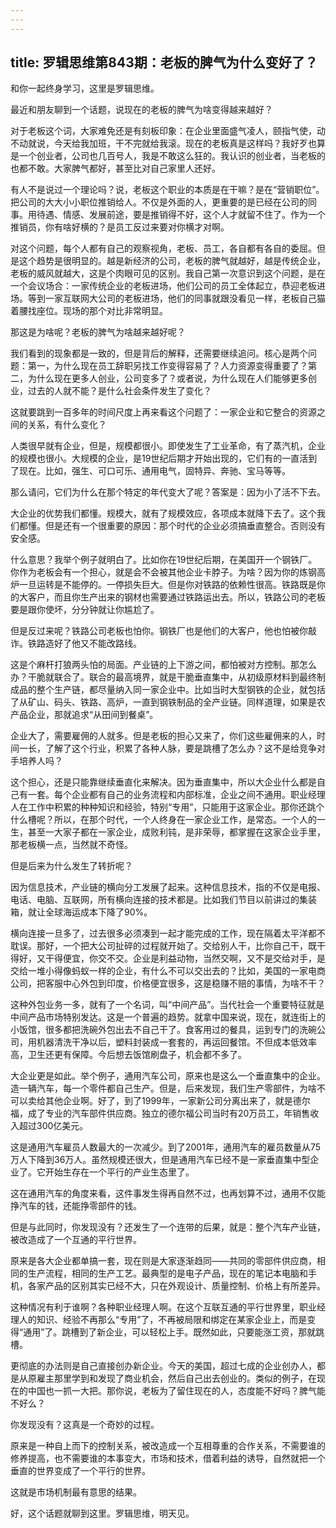 ```yaml
---
---
---
```

title: 罗辑思维第843期：老板的脾气为什么变好了？
---

和你一起终身学习，这里是罗辑思维。

最近和朋友聊到一个话题，说现在的老板的脾气为啥变得越来越好？

对于老板这个词，大家难免还是有刻板印象：在企业里面盛气凌人，颐指气使，动不动就说，今天给我加班，干不完就给我滚。现在的老板真是这样吗？我好歹也算是一个创业者，公司也几百号人，我是不敢这么狂的。我认识的创业者，当老板的也都不敢。大家脾气都好，甚至比对自己家里人还好。

有人不是说过一个理论吗？说，老板这个职业的本质是在干嘛？是在“营销职位”。把公司的大大小小职位推销给人。不仅是外面的人，更重要的是已经在公司的同事。用待遇、情感、发展前途，要是推销得不好，这个人才就留不住了。作为一个推销员，你有啥好横的？是员工反过来要对你横才对啊。

对这个问题，每个人都有自己的观察视角，老板、员工，各自都有各自的委屈。但是这个趋势是很明显的。越是新经济的公司，老板的脾气就越好，越是传统企业，老板的威风就越大，这是个肉眼可见的区别。我自己第一次意识到这个问题，是在一个会议场合：一家传统企业的老板进场，他们公司的员工全体起立，恭迎老板进场。等到一家互联网大公司的老板进场，他们的同事就跟没看见一样，老板自己猫着腰找座位。现场的那个对比非常明显。

那这是为啥呢？老板的脾气为啥越来越好呢？

我们看到的现象都是一致的，但是背后的解释，还需要继续追问。核心是两个问题：第一，为什么现在员工辞职另找工作变得容易了？人力资源变得重要了？第二，为什么现在更多人创业，公司变多了？或者说，为什么现在人们能够更多创业，过去的人就不能？是什么社会条件发生了变化？

这就要跳到一百多年的时间尺度上再来看这个问题了：一家企业和它整合的资源之间的关系，有什么变化？

人类很早就有企业，但是，规模都很小。即使发生了工业革命，有了蒸汽机，企业的规模也很小。大规模的企业，是19世纪后期才开始出现的，它们有的一直活到了现在。比如，强生、可口可乐、通用电气，固特异、奔驰、宝马等等。

那么请问，它们为什么在那个特定的年代变大了呢？答案是：因为小了活不下去。

大企业的优势我们都懂。规模大，就有了规模效应，各项成本就降下去了。这个我们都懂。但是还有一个很重要的原因：那个时代的企业必须搞垂直整合。否则没有安全感。

什么意思？我举个例子就明白了。比如你在19世纪后期，在美国开一个钢铁厂。你作为老板会有一个担心，就是会不会被其他企业卡脖子。为啥？因为你的炼钢高炉一旦运转是不能停的。一停损失巨大。但是你对铁路的依赖性很高。铁路既是你的大客户，而且你生产出来的钢材也需要通过铁路运出去。所以，铁路公司的老板要是跟你使坏，分分钟就让你尴尬了。

但是反过来呢？铁路公司老板也怕你。钢铁厂也是他们的大客户，他也怕被你敲诈。铁路造好了他又不能改路线。

这是个麻杆打狼两头怕的局面。产业链的上下游之间，都怕被对方控制。那怎么办？干脆就联合了。联合的最高境界，就是干脆垂直集中，从初级原材料到最终制成品的整个生产链，都尽量纳入同一家企业中。比如当时大型钢铁的企业，就包括了从矿山、码头、铁路、高炉，一直到钢铁制品的全产业链。同样道理，如果是农产品企业，那就追求“从田间到餐桌”。

企业大了，需要雇佣的人就多。但是老板的担心又来了，你们这些雇佣来的人，时间一长，了解了这个行业，积累了各种人脉，要是跳槽了怎么办？这不是给竞争对手培养人吗？

这个担心，还是只能靠继续垂直化来解决。因为垂直集中，所以大企业什么都是自己有一套。每个企业都有自己的业务流程和内部标准，企业之间不通用。职业经理人在工作中积累的种种知识和经验，特别“专用”，只能用于这家企业。那你还跳个什么槽呢？所以，在那个时代，一个人终身在一家企业工作，是常态。一个人的一生，甚至一大家子都在一家企业，成败利钝，是非荣辱，都掌握在这家企业手里，那老板横一点，当然就不奇怪。

但是后来为什么发生了转折呢？

因为信息技术，产业链的横向分工发展了起来。这种信息技术，指的不仅是电报、电话、电脑、互联网，所有横向连接的技术都是。比如我们节目以前讲过的集装箱，就让全球海运成本下降了90%。

横向连接一旦多了，过去很多必须凑到一起才能完成的工作，现在隔着太平洋都不耽误。那好，一个把大公司扯碎的过程就开始了。交给别人干，比你自己干，既干得好，又干得便宜，你交不交。企业是利益动物，当然交啊，又不是交给对手，是交给一堆小得像蚂蚁一样的企业，有什么不可以交出去的？比如，美国的一家电商公司，把客服中心外包到印度，价格便宜很多，这是稳赚不赔的事情，为啥不干？

这种外包业务一多，就有了一个名词，叫“中间产品”。当代社会一个重要特征就是中间产品市场特别发达。这是一个普遍的趋势。就拿中国来说，现在，就连街上的小饭馆，很多都把洗碗外包出去不自己干了。食客用过的餐具，运到专门的洗碗公司，用机器清洗干净以后，塑料封装成一套套的，再运回餐馆。不但成本低效率高，卫生还更有保障。今后想去饭馆刷盘子，机会都不多了。

大企业更是如此。举个例子，通用汽车公司，原来也是这么一个垂直集中的企业。造一辆汽车，每一个零件都自己生产。但是，后来发现，我们生产零部件，为啥不可以卖给其他企业啊。好了，到了1999年，一家新公司分离出来了，就是德尔福，成了专业的汽车部件供应商。独立的德尔福公司当时有20万员工，年销售收入超过300亿美元。

这是通用汽车雇员人数最大的一次减少。到了2001年，通用汽车的雇员数量从75万人下降到36万人。虽然规模还很大，但是通用汽车已经不是一家垂直集中型企业了。它开始生存在一个平行的产业生态里了。

这在通用汽车的角度来看，这件事发生得再自然不过，也再划算不过，通用不仅能挣汽车的钱，还能挣零部件的钱。

但是与此同时，你发现没有？还发生了一个连带的后果，就是：整个汽车产业链，被改造成了一个互通的平行世界。

原来是各大企业都单搞一套，现在则是大家逐渐趋同——共同的零部件供应商，相同的生产流程，相同的生产工艺。最典型的是电子产品，现在的笔记本电脑和手机，各家产品的区别其实已经不大，只在外观设计、质量控制、价格上有所差异。

这种情况有利于谁啊？各种职业经理人啊。在这个互联互通的平行世界里，职业经理人的知识、经验不再那么“专用”了，不再被局限和绑定在某家企业上，而是变得“通用”了。跳槽到了新企业，可以轻松上手。既然如此，只要能涨工资，那就跳槽。

更彻底的办法则是自己直接创办新企业。今天的美国，超过七成的企业创办人，都是从原雇主那里学到和发现了商业机会，然后自己出去创业的。类似的例子，在现在的中国也一抓一大把。那你说，老板为了留住现在的人，态度能不好吗？脾气能不好么？

你发现没有？这真是一个奇妙的过程。

原来是一种自上而下的控制关系，被改造成一个互相尊重的合作关系，不需要谁的修养提高，也不需要谁的本事变大，市场和技术，借着利益的诱导，自然就把一个垂直的世界变成了一个平行的世界。

这就是市场机制最有意思的结果。

好，这个话题就聊到这里。罗辑思维，明天见。

